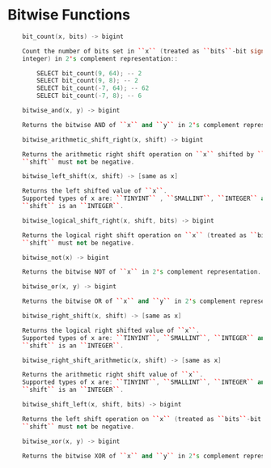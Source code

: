 # Bitwise Functions

```cpp
    bit_count(x, bits) -> bigint

    Count the number of bits set in ``x`` (treated as ``bits``-bit signed
    integer) in 2's complement representation::

        SELECT bit_count(9, 64); -- 2
        SELECT bit_count(9, 8); -- 2
        SELECT bit_count(-7, 64); -- 62
        SELECT bit_count(-7, 8); -- 6
```
```cpp
    bitwise_and(x, y) -> bigint

    Returns the bitwise AND of ``x`` and ``y`` in 2's complement representation.
```
```cpp
    bitwise_arithmetic_shift_right(x, shift) -> bigint

    Returns the arithmetic right shift operation on ``x`` shifted by ``shift`` in 2’s complement representation.
    ``shift`` must not be negative.
```
```cpp
    bitwise_left_shift(x, shift) -> [same as x]

    Returns the left shifted value of ``x``.
    Supported types of x are: ``TINYINT`` , ``SMALLINT``, ``INTEGER`` and ``BIGINT``.
    ``shift`` is an ``INTEGER``.
```
```cpp
    bitwise_logical_shift_right(x, shift, bits) -> bigint

    Returns the logical right shift operation on ``x`` (treated as ``bits``-bit integer) shifted by ``shift``.
    ``shift`` must not be negative.
```
```cpp
    bitwise_not(x) -> bigint

    Returns the bitwise NOT of ``x`` in 2's complement representation.
```
```cpp
    bitwise_or(x, y) -> bigint

    Returns the bitwise OR of ``x`` and ``y`` in 2's complement representation.
```
```cpp
    bitwise_right_shift(x, shift) -> [same as x]

    Returns the logical right shifted value of ``x``.
    Supported types of x are: ``TINYINT``, ``SMALLINT``, ``INTEGER`` and ``BIGINT``.
    ``shift`` is an ``INTEGER``.
```
```cpp
    bitwise_right_shift_arithmetic(x, shift) -> [same as x]

    Returns the arithmetic right shift value of ``x``.
    Supported types of x are: ``TINYINT``, ``SMALLINT``, ``INTEGER`` and ``BIGINT``.
    ``shift`` is an ``INTEGER``.
```
```cpp
    bitwise_shift_left(x, shift, bits) -> bigint

    Returns the left shift operation on ``x`` (treated as ``bits``-bit integer) shifted by ``shift``.
    ``shift`` must not be negative.
```
```cpp
    bitwise_xor(x, y) -> bigint

    Returns the bitwise XOR of ``x`` and ``y`` in 2's complement representation.
```